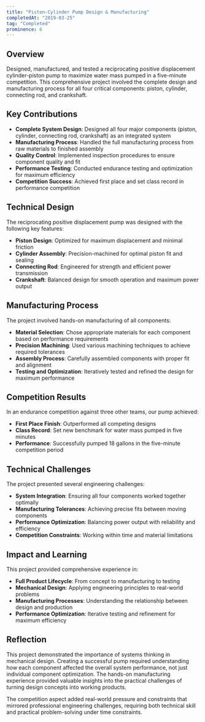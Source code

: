 ```yaml
---
title: "Piston-Cylinder Pump Design & Manufacturing"
completedAt: "2019-03-25"
tag: "Completed"
prominence: 6
---
```


## Overview

Designed, manufactured, and tested a reciprocating positive displacement cylinder-piston pump to maximize water mass pumped in a five-minute competition. This comprehensive project involved the complete design and manufacturing process for all four critical components: piston, cylinder, connecting rod, and crankshaft.

## Key Contributions

- **Complete System Design**: Designed all four major components (piston, cylinder, connecting rod, crankshaft) as an integrated system
- **Manufacturing Process**: Handled the full manufacturing process from raw materials to finished assembly
- **Quality Control**: Implemented inspection procedures to ensure component quality and fit
- **Performance Testing**: Conducted endurance testing and optimization for maximum efficiency
- **Competition Success**: Achieved first place and set class record in performance competition

## Technical Design

The reciprocating positive displacement pump was designed with the following key features:

- **Piston Design**: Optimized for maximum displacement and minimal friction
- **Cylinder Assembly**: Precision-machined for optimal piston fit and sealing
- **Connecting Rod**: Engineered for strength and efficient power transmission
- **Crankshaft**: Balanced design for smooth operation and maximum power output

## Manufacturing Process

The project involved hands-on manufacturing of all components:

- **Material Selection**: Chose appropriate materials for each component based on performance requirements
- **Precision Machining**: Used various machining techniques to achieve required tolerances
- **Assembly Process**: Carefully assembled components with proper fit and alignment
- **Testing and Optimization**: Iteratively tested and refined the design for maximum performance

## Competition Results

In an endurance competition against three other teams, our pump achieved:

- **First Place Finish**: Outperformed all competing designs
- **Class Record**: Set new benchmark for water mass pumped in five minutes
- **Performance**: Successfully pumped 18 gallons in the five-minute competition period

## Technical Challenges

The project presented several engineering challenges:

- **System Integration**: Ensuring all four components worked together optimally
- **Manufacturing Tolerances**: Achieving precise fits between moving components
- **Performance Optimization**: Balancing power output with reliability and efficiency
- **Competition Constraints**: Working within time and material limitations

## Impact and Learning

This project provided comprehensive experience in:

- **Full Product Lifecycle**: From concept to manufacturing to testing
- **Mechanical Design**: Applying engineering principles to real-world problems
- **Manufacturing Processes**: Understanding the relationship between design and production
- **Performance Optimization**: Iterative testing and refinement for maximum efficiency

## Reflection

This project demonstrated the importance of systems thinking in mechanical design. Creating a successful pump required understanding how each component affected the overall system performance, not just individual component optimization. The hands-on manufacturing experience provided valuable insights into the practical challenges of turning design concepts into working products.

The competition aspect added real-world pressure and constraints that mirrored professional engineering challenges, requiring both technical skill and practical problem-solving under time constraints.
